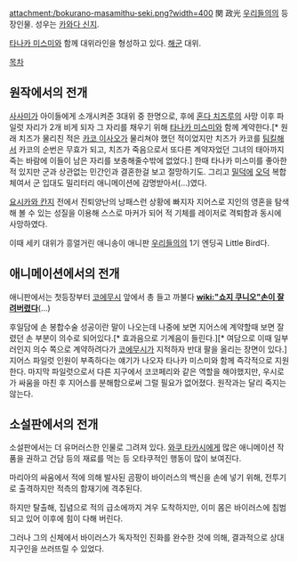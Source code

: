 attachment:/bokurano-masamithu-seki.png?width=400
関 政光
[[우리들의]]의 등장인물. 성우는 [[카와다 신지]].

[[타나카 미스미]]와 함께 대위라인을 형성하고 있다. [[해군]] 대위.

[[목차]]
== 원작에서의 전개 ==
[[사사미]]가 아이들에게 소개시켜준 3대위 중 한명으로, 후에 [[혼다 치즈루]]의 사망 이후 파일럿 자리가 2개 비게 되자 그 자리를 채우기 위해 [[타나카 미스미]]와 함께 계약한다.[* 원래 치즈가 물리친 적은 [[카코 이사오]]가 물리쳐야 했던 적이었지만 치즈가 카코를 [[팀킬]]해서 카코의 순번은 무효가 되고, 치즈가 죽음으로서 또다른 계약자었던 그녀의 태아까지 죽는 바람에 이들이 남은 자리를 보충해줄수밖에 없었다.]
한때 타나카 미스미를 좋아한 적 있지만 군과 상관없는 민간인과 결혼한걸 보고 절망하기도. 그리고 [[밀덕]]에 [[오덕]] 복합체여서 군 입대도 밀리터리 애니메이션에 감명받아서(…)였다. 

[[요시카와 칸지]] 전에서 진퇴양난의 낭패스런 상황에 빠지자 지어스로 지인의 영혼을 탐색해 볼 수 있는 성질을 이용해 스스로 마커가 되어 적 기체를 레이저로 격퇴함과 동시에 사망하였다. 

이때 세키 대위가 흥얼거린 애니송이 애니판 [[우리들의]]의 1기 엔딩곡 Little Bird다.

== 애니메이션에서의 전개 ==
애니판에서는 첫등장부터 [[코에무시]] 앞에서 총 들고 까불다 '''[[wiki:"쇼지 쿠니오"손이 잘려버렸다]]'''(...)

후일담에 손 봉합수술 성공이란 말이 나오는데 나중에 보면 지어스에 계약할때 보면 잘렸던 손 부분이 의수로 되어있다.[* 효과음으로 기계음이 들린다.][* 여담으로 이때 일부러인지 의수 쪽으로 계약하려다가 [[코에무시]]가 지적하자 반대 팔을 올리는 장면이 있다.] 지어스 파일럿 인원이 부족하다는 얘기가 나오자 타나카 미스미와 함께 즉각적으로 지원한다. 마지막 파일럿으로서 다른 지구에서 코코페리와 같은 역할을 해야했지만, 우시로가 싸움을 마친 후 지어스를 분해함으로써 그럴 필요가 없어졌다. 원작과는 달리 죽지는 않는다.

== 소설판에서의 전개 ==
소설판에서는 더 유머러스한 인물로 그려져 있다. [[와쿠 타카시]]에게 많은 애니메이션 작품을 권하고 건담 등의 재료를 먹는 등 오타쿠적인 행동이 많이 보여진다. 

마리아의 싸움에서 적에 의해 발사된 곰팡이 바이러스의 백신을 손에 넣기 위해, 전투기로 출격하지만 적측의 함재기에 격추된다. 

하지만 탈출해, 집념으로 적의 급소에까지 겨우 도착하지만, 이미 몸은 바이러스에 침범되고 있어 이후에 힘이 다해 버린다.

그러나 그의 신체에서 바이러스가 독자적인 진화를 완수한 것에 의해, 결과적으로 상대 지구인을 쓰러뜨릴 수 있었다. 
